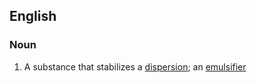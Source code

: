 ==English==

===Noun===
{{en-noun}}

# A substance that stabilizes a [[dispersion]]; an [[emulsifier]]